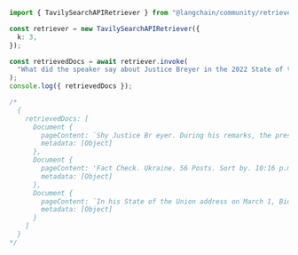 ```typescript
import { TavilySearchAPIRetriever } from "@langchain/community/retrievers/tavily_search_api";

const retriever = new TavilySearchAPIRetriever({
  k: 3,
});

const retrievedDocs = await retriever.invoke(
  "What did the speaker say about Justice Breyer in the 2022 State of the Union?"
);
console.log({ retrievedDocs });

/*
  {
    retrievedDocs: [
      Document {
        pageContent: `Shy Justice Br eyer. During his remarks, the president paid tribute to retiring Supreme Court Justice Stephen Breyer. "Tonight, I'd like to honor someone who dedicated his life to...`,
        metadata: [Object]
      },
      Document {
        pageContent: 'Fact Check. Ukraine. 56 Posts. Sort by. 10:16 p.m. ET, March 1, 2022. Biden recognized outgoing Supreme Court Justice Breyer during his speech. President Biden recognized outgoing...',
        metadata: [Object]
      },
      Document {
        pageContent: `In his State of the Union address on March 1, Biden thanked Breyer for his service. "I'd like to honor someone who has dedicated his life to serve this country: Justice Breyer — an Army...`,
        metadata: [Object]
      }
    ]
  }
*/
```
